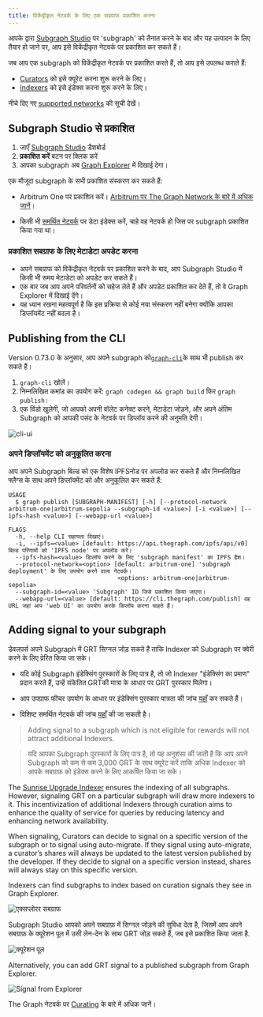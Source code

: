 ```yaml
---
title: विकेंद्रीकृत नेटवर्क के लिए एक सबग्राफ प्रकाशित करना
---
```


आपके द्वारा [Subgraph Studio](/deploying/deploying-a-subgraph-to-studio/) पर 'subgraph' को तैनात करने के बाद और यह उत्पादन के लिए तैयार हो जाने पर, आप इसे विकेंद्रीकृत नेटवर्क पर प्रकाशित कर सकते हैं।

जब आप एक subgraph को विकेंद्रीकृत नेटवर्क पर प्रकाशित करते हैं, तो आप इसे उपलब्ध कराते हैं:

- [Curators](/network/curating/) को इसे क्यूरेट करना शुरू करने के लिए।
- [Indexers](/network/indexing/) को इसे इंडेक्स करना शुरू करने के लिए।

<VideoEmbed youtube="satdwdbvzAQ" />

नीचे दिए गए [supported networks](/developing/supported-networks/) की सूची देखें।

## Subgraph Studio से प्रकाशित

1. जाएँ [Subgraph Studio](https://thegraph.com/studio/) डैशबोर्ड
2. **प्रकाशित करें** बटन पर क्लिक करें
3. आपका subgraph अब [Graph Explorer](https://thegraph.com/explorer/) में दिखाई देगा।

एक मौजूदा subgraph के सभी प्रकाशित संस्करण कर सकते हैं:

- Arbitrum One पर प्रकाशित करें। [Arbitrum पर The Graph Network के बारे में अधिक जानें](/arbitrum/arbitrum-faq/)।

- किसी भी [समर्थित नेटवर्क](/developing/supported-networks/) पर डेटा इंडेक्स करें, चाहे वह नेटवर्क हो जिस पर subgraph प्रकाशित किया गया था।

### प्रकाशित सबग्राफ के लिए मेटाडेटा अपडेट करना

- अपने सबग्राफ को विकेंद्रीकृत नेटवर्क पर प्रकाशित करने के बाद, आप Subgraph Studio में किसी भी समय मेटाडेटा को अपडेट कर सकते हैं।
- एक बार जब आप अपने परिवर्तनों को सहेज लेते हैं और अपडेट प्रकाशित कर देते हैं, तो वे Graph Explorer में दिखाई देंगे।
- यह ध्यान रखना महत्वपूर्ण है कि इस प्रक्रिया से कोई नया संस्करण नहीं बनेगा क्योंकि आपका डिप्लॉयमेंट नहीं बदला है।

## Publishing from the CLI

Version 0.73.0 के अनुसार, आप अपने subgraph को[`graph-cli`](https://github.com/graphprotocol/graph-tooling/tree/main/packages/cli)के साथ भी publish कर सकते हैं।

1. `graph-cli` खोलें।
2. निम्नलिखित कमांड का उपयोग करें: `graph codegen && graph build` फिर `graph publish`।
3. एक विंडो खुलेगी, जो आपको अपनी वॉलेट कनेक्ट करने, मेटाडेटा जोड़ने, और अपने अंतिम Subgraph को आपकी पसंद के नेटवर्क पर डिप्लॉय करने की अनुमति देगी।

![cli-ui](/img/cli-ui.png)

### अपने डिप्लॉयमेंट को अनुकूलित करना

आप अपने Subgraph बिल्ड को एक विशेष IPFSनोड पर अपलोड कर सकते हैं और निम्नलिखित फ्लैग्स के साथ अपने डिप्लॉयमेंट को और अनुकूलित कर सकते हैं:

```
USAGE
  $ graph publish [SUBGRAPH-MANIFEST] [-h] [--protocol-network arbitrum-one|arbitrum-sepolia --subgraph-id <value>] [-i <value>] [--ipfs-hash <value>] [--webapp-url <value>]

FLAGS
  -h, --help CLI सहायता दिखाएं।
  -i, --ipfs=<value> [default: https://api.thegraph.com/ipfs/api/v0] बिल्ड परिणामों को 'IPFS node' पर अपलोड करें।
  --ipfs-hash=<value> डिप्लॉय करने के लिए 'subgraph manifest' का IPFS हैश।
  --protocol-network=<option> [default: arbitrum-one] 'subgraph deployment' के लिए उपयोग करने वाला नेटवर्क।
                               <options: arbitrum-one|arbitrum-sepolia>
  --subgraph-id=<value> 'Subgraph' ID जिसे प्रकाशित किया जाएगा।
  --webapp-url=<value> [default: https://cli.thegraph.com/publish] वह URL जहां आप 'web UI' का उपयोग करके डिप्लॉय करना चाहते हैं।

```

## Adding signal to your subgraph

डेवलपर्स अपने Subgraph में GRT सिग्नल जोड़ सकते हैं ताकि Indexer को Subgraph पर क्वेरी करने के लिए प्रेरित किया जा सके।

- यदि कोई Subgraph इंडेक्सिंग पुरस्कारों के लिए पात्र है, तो जो Indexer "इंडेक्सिंग का प्रमाण" प्रदान करते हैं, उन्हें संकेतित GRTकी मात्रा के आधार पर GRT पुरस्कार मिलेगा।

- आप उपग्राफ फीचर उपयोग के आधार पर इंडेक्सिंग पुरस्कार पात्रता की जांच [यहाँ](https://github.com/graphprotocol/indexer/blob/main/docs/feature-support-matrix.md) कर सकते हैं।

- विशिष्ट समर्थित नेटवर्क की जांच [यहाँ](/developing/supported-networks/) की जा सकती है।

> Adding signal to a subgraph which is not eligible for rewards will not attract additional Indexers.

> यदि आपका Subgraph पुरस्कारों के लिए पात्र है, तो यह अनुशंसा की जाती है कि आप अपने Subgraph को कम से कम 3,000 GRT के साथ क्यूरेट करें ताकि अधिक Indexer को आपके सबग्राफ़ को इंडेक्स करने के लिए आकर्षित किया जा सके।

The [Sunrise Upgrade Indexer](/sunrise/#what-is-the-upgrade-indexer) ensures the indexing of all subgraphs. However, signaling GRT on a particular subgraph will draw more indexers to it. This incentivization of additional Indexers through curation aims to enhance the quality of service for queries by reducing latency and enhancing network availability.

When signaling, Curators can decide to signal on a specific version of the subgraph or to signal using auto-migrate. If they signal using auto-migrate, a curator’s shares will always be updated to the latest version published by the developer. If they decide to signal on a specific version instead, shares will always stay on this specific version.

Indexers can find subgraphs to index based on curation signals they see in Graph Explorer.

![एक्सप्लोरर सबग्राफ](/img/explorer-subgraphs.png)

Subgraph Studio आपको अपने सबग्राफ़ में सिग्नल जोड़ने की सुविधा देता है, जिसमें आप अपने सबग्राफ़ के क्यूरेशन पूल में उसी लेन-देन के साथ GRT जोड़ सकते हैं, जब इसे प्रकाशित किया जाता है.

![क्यूरेशन पूल](/img/curate-own-subgraph-tx.png)

Alternatively, you can add GRT signal to a published subgraph from Graph Explorer.

![Signal from Explorer](/img/signal-from-explorer.png)

The Graph नेटवर्क पर [Curating](/network/curating/) के बारे में अधिक जानें।
